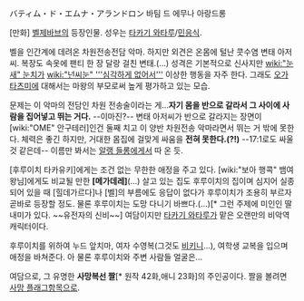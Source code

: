 バティム・ド・エムナ・アランドロン
바팀 드 에무나 아랑드롱

[만화] [[벨제바브]]의 등장인물. 성우는 [[타카기 와타루]]/[[민응식]].

벨을 인간계에 데려온 차원전송전담 악마. 하지만 외견은 온몸에 털난 콧수염 변태 아저씨. 복장도 속옷에 팬티 한 장 달랑 걸친 변태.(…) 성격은 기본적으로 신사지만 [[wiki:"눈새" 눈치가]] [[wiki:"넌씨눈" '''심각하게 없어서''']] 이상한 행동을 자주 한다. 그래도 [[오가 타츠미]]에 대해서는 마왕의 부모로써 높게 평가하고 있는 모습. 

문제는 이 악마의 전담인 차원 전송술이라는 게...'''자기 몸을 반으로 갈라서 그 사이에 사람을 집어넣고 뛰는 거다.''' --이마진?-- 변태 아저씨가 반으로 갈라지는 장면이 [wiki:"OME" 안구테러]인건 둘째 치고 이 양반 차원전송 악마라면서 뛰는 거 밖에 못한다. 체력은 좋긴 하지만, 거대한 몸집에 걸맞게 싸움을 '''전혀 못한다.(?!)''' --17:1로도 싸울 것 같은데-- 이름만 봐서는 [[알랭 들롱]]에게서 따 온 듯.

[후루이치 타카유키]에게는 조건 없는 무한한 애정을 주고 있다. [wiki:"보아 행콕" 뱀여왕님]에게도 비교될 만한 '''[메가데레]'''(…) 살고 있는 집도 후루이치의 집이며 심지어 실종 되어 있을 때 [힐데가르다]나 [벨]의 부름에도 응답이 없다가 후루이치가 조용히 부르자 곧바로 등장할 정도. 물론 후루이치는 도망 다니기 바쁘다.(…)[* 그런 주제에 미인인 딸내미가 있다. ~~유전자의 신비~~] 여담이지만 [[타카기 와타루]]가 맡은 오랜만의 비악역 캐릭터이다.

후루이치를 위하여 누드 앞치마, 여자 수영복(그것도 [[비키니]]...), 여학생 교복을 입으며 애정을 바쳐준다. 아 물론 후루이치와 주변 사람들 얼굴은...

여담으로, 그 유명한 '''사망복선 짤'''[* 원작 42화,애니 23화]의 주인공이다. 짤을 볼려면 [[사망 플래그]]항목으로.
